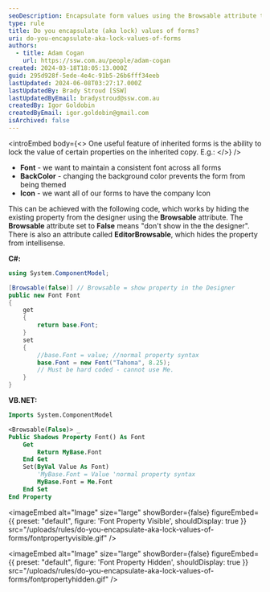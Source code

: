 ```yaml
---
seoDescription: Encapsulate form values using the Browsable attribute to maintain consistency and prevent unintended changes.
type: rule
title: Do you encapsulate (aka lock) values of forms?
uri: do-you-encapsulate-aka-lock-values-of-forms
authors:
  - title: Adam Cogan
    url: https://ssw.com.au/people/adam-cogan
created: 2024-03-18T18:05:13.000Z
guid: 295d928f-5ede-4e4c-91b5-26b6fff34eeb
lastUpdated: 2024-06-08T03:27:17.000Z
lastUpdatedBy: Brady Stroud [SSW]
lastUpdatedByEmail: bradystroud@ssw.com.au
createdBy: Igor Goldobin
createdByEmail: igor.goldobin@gmail.com
isArchived: false
---
```


<introEmbed
  body={<>
One useful feature of inherited forms is the ability to lock the value of certain properties on the inherited copy. E.g.:
  </>}
/>
- **Font** - we want to maintain a consistent font across all forms
- **BackColor** - changing the background color prevents the form from being themed
- **Icon** - we want all of our forms to have the company Icon

This can be achieved with the following code, which works by hiding the existing property from the designer using the **Browsable** attribute. The **Browsable** attribute set to **False** means "don't show in the the designer". There is also an attribute called **EditorBrowsable**, which hides the property from intellisense.

**C#:**

```cs
using System.ComponentModel;

[Browsable(false)] // Browsable = show property in the Designer
public new Font Font
{
    get
    {
        return base.Font;
    }
    set
    {
        //base.Font = value; //normal property syntax
        base.Font = new Font("Tahoma", 8.25);
        // Must be hard coded - cannot use Me.
    }
}
```

**VB.NET:**

```vb
Imports System.ComponentModel

<Browsable(False)> _
Public Shadows Property Font() As Font
    Get
        Return MyBase.Font
    End Get
    Set(ByVal Value As Font)
        'MyBase.Font = Value 'normal property syntax
        MyBase.Font = Me.Font
    End Set
End Property
```


<imageEmbed
  alt="Image"
  size="large"
  showBorder={false}
  figureEmbed={{
    preset: "default",
    figure: 'Font Property Visible',
    shouldDisplay: true
  }}
  src="/uploads/rules/do-you-encapsulate-aka-lock-values-of-forms/fontpropertyvisible.gif"
/>


<imageEmbed
  alt="Image"
  size="large"
  showBorder={false}
  figureEmbed={{
    preset: "default",
    figure: 'Font Property Hidden',
    shouldDisplay: true
  }}
  src="/uploads/rules/do-you-encapsulate-aka-lock-values-of-forms/fontpropertyhidden.gif"
/>
